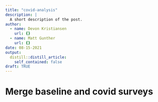 ```yaml
---
title: "covid-analysis"
description: |
  A short description of the post.
author:
  - name: Devon Kristiansen
    url: {}
  - name: Matt Gunther
    url: {}
date: 08-15-2021
output:
  distill::distill_article:
    self_contained: false
draft: TRUE
---
```


# Merge baseline and covid surveys 
